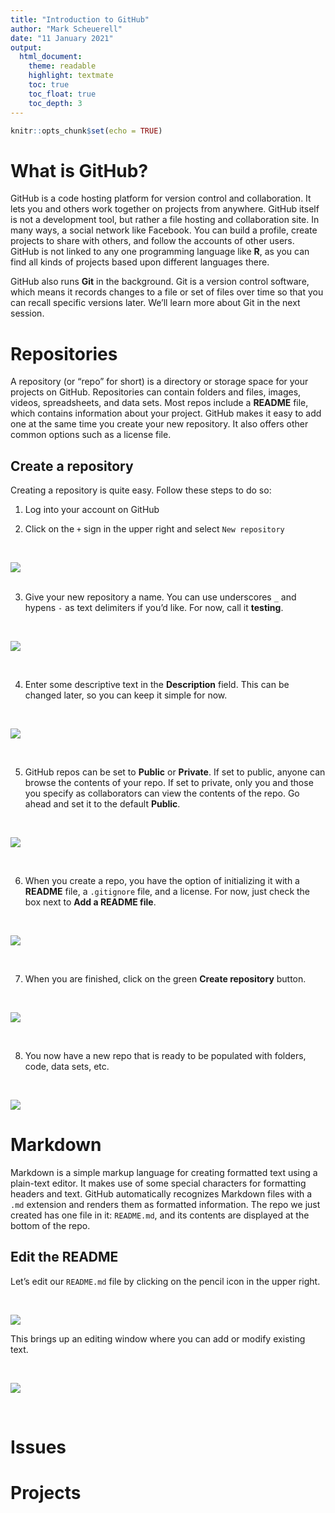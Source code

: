 ```yaml
---
title: "Introduction to GitHub"
author: "Mark Scheuerell"
date: "11 January 2021"
output:
  html_document:
    theme: readable
    highlight: textmate
    toc: true
    toc_float: true
    toc_depth: 3
---
```


```r
knitr::opts_chunk$set(echo = TRUE)
```

# What is GitHub?

GitHub is a code hosting platform for version control and collaboration. It lets you and others work together on projects from anywhere. GitHub itself is not a development tool, but rather a file hosting and collaboration site. In many ways, a social network like Facebook. You can build a profile, create projects to share with others, and follow the accounts of other users. GitHub is not linked to any one programming language like **R**, as you can find all kinds of projects based upon different languages there.

GitHub also runs **Git** in the background. Git is a version control software, which means it records changes to a file or set of files over time so that you can recall specific versions later. We'll learn more about Git in the next session.

# Repositories

A repository (or "repo" for short) is a directory or storage space for your projects on GitHub. Repositories can contain folders and files, images, videos, spreadsheets, and data sets. Most repos include a **README** file, which contains information about your project. GitHub makes it easy to add one at the same time you create your new repository. It also offers other common options such as a license file.

## Create a repository

Creating a repository is quite easy. Follow these steps to do so:

1. Log into your account on GitHub

2. Click on the `+` sign in the upper right and select `New repository`

<br>

![](gh_new_repo.png)
<br><br>

3. Give your new repository a name. You can use underscores `_` and hypens `-` as text delimiters if you'd like. For now, call it **testing**.

<br>

![](gh_name_repo.png)

<br>

4. Enter some descriptive text in the **Description** field. This can be changed later, so you can keep it simple for now.

<br>

![](gh_repo_description.png)

<br>

5. GitHub repos can be set to **Public** or **Private**. If set to public, anyone can browse the contents of your repo. If set to private, only you and those you specify as collaborators can view the contents of the repo. Go ahead and set it to the default **Public**.

<br>

![](gh_repo_public.png)

<br>

6. When you create a repo, you have the option of initializing it with a **README** file, a `.gitignore` file, and a license. For now, just check the box next to **Add a README file**.

<br>

![](gh_repo_readme.png)

<br>

7. When you are finished, click on the green **Create repository** button.

<br>

![](gh_repo_create.png)

<br>

8. You now have a new repo that is ready to be populated with folders, code, data sets, etc.

<br>

![](gh_new_repo_view.png)

# Markdown

Markdown is a simple markup language for creating formatted text using a plain-text editor. It makes use of some special characters for formatting headers and text. GitHub automatically recognizes Markdown files with a `.md` extension and renders them as formatted information. The repo we just created has one file in it: `README.md`, and its contents are displayed at the bottom of the repo.

## Edit the README

Let's edit our `README.md` file by clicking on the pencil icon in the upper right.

<br>

![](gh_edit_readme.png)
<br>

This brings up an editing window where you can add or modify existing text.

<br>

![](gh_edit_readme_md.png)

<br>


# Issues


# Projects




